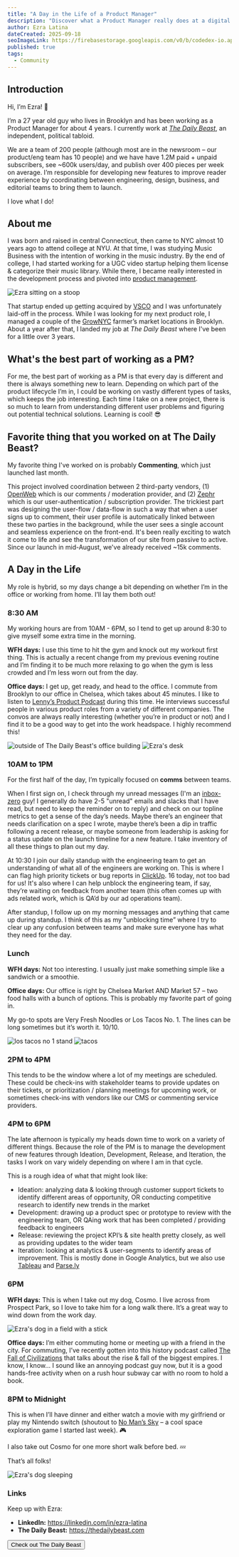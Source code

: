 ```yaml
---
title: "A Day in the Life of a Product Manager"
description: "Discover what a Product Manager really does at a digital media company. Follow Ezra as he walks us through his day as a Product Manager at The Daily Beast, play-by-play."
author: Ezra Latina
dateCreated: 2025-09-18
seoImageLink: https://firebasestorage.googleapis.com/v0/b/codedex-io.appspot.com/o/blogs%2Fa-day-in-the-life-of-a-product-manager-at-the-daily-beast%2Fbanner.png?alt=media&token=b9be23fb-be33-41db-8c60-27b5f36e583c
published: true
tags:
  - Community
---
```


## Introduction

Hi, I’m Ezra! 👋

I’m a 27 year old guy who lives in Brooklyn and has been working as a Product Manager for about 4 years. I currently work at _[The Daily Beast](https://www.thedailybeast.com)_, an independent, political tabloid. 

We are a team of 200 people (although most are in the newsroom – our product/eng team has 10 people) and we have have 1.2M paid + unpaid subscribers, see ~600k users/day, and publish over 400 pieces per week on average. I’m responsible for developing new features to improve reader experience by coordinating between engineering, design, business, and editorial teams to bring them to launch.

I love what I do!

## About me

I was born and raised in central Connecticut, then came to NYC almost 10 years ago to attend college at NYU. At that time, I was studying Music Business with the intention of working in the music industry. By the end of college, I had started working for a UGC video startup helping them license & categorize their music library. While there, I became really interested in the development process and pivoted into [product management](https://en.wikipedia.org/wiki/Product_management). 

![Ezra sitting on a stoop](https://i.imgur.com/PhCKULq.png)

That startup ended up getting acquired by [VSCO](https://www.vsco.co) and I was unfortunately laid-off in the process. While I was looking for my next product role, I managed a couple of the [GrowNYC](https://www.grownyc.org) farmer’s market locations in Brooklyn. About a year after that, I landed my job at _The Daily Beast_ where I've been for a little over 3 years.

## What's the best part of working as a PM?

For me, the best part of working as a PM is that every day is different and there is always something new to learn. Depending on which part of the product lifecycle I’m in, I could be working on vastly different types of tasks, which keeps the job interesting. Each time I take on a new project, there is so much to learn from understanding different user problems and figuring out potential technical solutions. Learning is cool! 😎

## Favorite thing that you worked on at The Daily Beast?

My favorite thing I've worked on is probably **Commenting**, which just launched last month. 

This project involved coordination between 2 third-party vendors, (1) [OpenWeb](https://www.openweb.com) which is our comments / moderation provider, and (2) [Zephr](https://www.zuora.com/products/zephr) which is our user-authentication / subscription provider. The trickiest part was designing the user-flow / data-flow in such a way that when a user signs up to comment, their user profile is automatically linked between these two parties in the background, while the user sees a single account and seamless experience on the front-end. It's been really exciting to watch it come to life and see the transformation of our site from passive to active. Since our launch in mid-August, we've already received ~15k comments.  

## A Day in the Life

My role is hybrid, so my days change a bit depending on whether I’m in the office or working from home. I’ll lay them both out!

### 8:30 AM

My working hours are from 10AM - 6PM, so I tend to get up around 8:30 to give myself some extra time in the morning. 

**WFH days:** I use this time to hit the gym and knock out my workout first thing. This is actually a recent change from my previous evening routine and I’m finding it to be much more relaxing to go when the gym is less crowded and I’m less worn out from the day.

**Office days:** I get up, get ready, and head to the office. I commute from Brooklyn to our office in Chelsea, which takes about 45 minutes. I like to listen to [Lenny’s Product Podcast](https://open.spotify.com/show/2dR1MUZEHCOnz1LVfNac0j) during this time. He interviews successful people in various product roles from a variety of different companies. The convos are always really interesting (whether you’re in product or not) and I find it to be a good way to get into the work headspace. I highly recommend this!

![outside of The Daily Beast's office building](https://i.imgur.com/12ucZMs.png)
![Ezra's desk](https://i.imgur.com/nVeZbBi.png)

### 10AM to 1PM

For the first half of the day, I’m typically focused on **comms** between teams. 

When I first sign on, I check through my unread messages (I'm an [inbox-zero](https://en.wiktionary.org/wiki/inbox_zero) guy! I generally do have 2-5 "unread" emails and slacks that I have read, but need to keep the reminder on to reply) and check on our topline metrics to get a sense of the day’s needs. Maybe there’s an engineer that needs clarification on a spec I wrote, maybe there’s been a dip in traffic following a recent release, or maybe someone from leadership is asking for a status update on the launch timeline for a new feature. I take inventory of all these things to plan out my day.

At 10:30 I join our daily standup with the engineering team to get an understanding of what all of the engineers are working on. This is where I can flag high priority tickets or bug reports in [ClickUp](https://clickup.com). 16 today, not too bad for us! It's also where I can help unblock the engineering team, if say, they’re waiting on feedback from another team (this often comes up with ads related work, which is QA’d by our ad operations team).

After standup, I follow up on my morning messages and anything that came up during standup. I think of this as my "unblocking time” where I try to clear up any confusion between teams and make sure everyone has what they need for the day.

### Lunch

**WFH days:** Not too interesting. I usually just make something simple like a sandwich or a smoothie. 

**Office days:** Our office is right by Chelsea Market AND Market 57 – two food halls with a bunch of options. This is probably my favorite part of going in. 

My go-to spots are Very Fresh Noodles or Los Tacos No. 1. The lines can be long sometimes but it’s worth it. 10/10.

![los tacos no 1 stand](https://i.imgur.com/iUV8yWk.png)
![tacos](https://i.imgur.com/L9m0Zc5.png)

### 2PM to 4PM

This tends to be the window where a lot of my meetings are scheduled. These could be check-ins with stakeholder teams to provide updates on their tickets, or prioritization / planning meetings for upcoming work, or sometimes check-ins with vendors like our CMS or commenting service providers.

### 4PM to 6PM

The late afternoon is typically my heads down time to work on a variety of different things. Because the role of the PM is to manage the development of new features through Ideation, Development, Release, and Iteration, the tasks I work on vary widely depending on where I am in that cycle. 

This is a rough idea of what that might look like:
- Ideation: analyzing data & looking through customer support tickets to identify different areas of opportunity, OR conducting competitive research to identify new trends in the market  
- Development: drawing up a product spec or prototype to review with the engineering team, OR QAing work that has been completed / providing feedback to engineers 
- Release: reviewing the project KPI’s & site health pretty closely, as well as providing updates to the wider team
- Iteration: looking at analytics & user-segments to identify areas of improvement. This is mostly done in Google Analytics, but we also use [Tableau](https://www.tableau.com) and [Parse.ly](https://www.parse.ly)

### 6PM

**WFH days:** This is when I take out my dog, Cosmo. I live across from Prospect Park, so I love to take him for a long walk there. It’s a great way to wind down from the work day. 

![Ezra's dog in a field with a stick](https://i.imgur.com/HiXruVw.png)

**Office days:** I’m either commuting home or meeting up with a friend in the city. For commuting, I’ve recently gotten into this history podcast called [The Fall of Civilizations](https://fallofcivilizationspodcast.com) that talks about the rise & fall of the biggest empires. I know, I know… I sound like an annoying podcast guy now, but it is a good hands-free activity when on a rush hour subway car with no room to hold a book. 

### 8PM to Midnight

This is when I’ll have dinner and either watch a movie with my girlfriend or play my Nintendo switch (shoutout to [No Man’s Sky](https://www.nomanssky.com) – a cool space exploration game I started last week). 🎮

I also take out Cosmo for one more short walk before bed. 💤

That’s all folks!

![Ezra's dog sleeping](https://i.imgur.com/35R7vPC.png)

### Links

Keep up with Ezra:

- **LinkedIn:** https://linkedin.com/in/ezra-latina
- **The Daily Beast:** https://thedailybeast.com

<div style={{ display: "flex", justifyContent: "center", marginBottom: "1.2rem", transform: "scale(.9)" }}>
  <a href="https://www.thedailybeast.com" style={{ all: "unset" }} target="_blank" and rel="noopener noreferrer"><Button variant="yellow">Check out The Daily Beast</Button></a>
</div>
